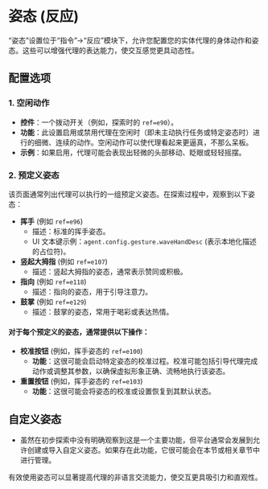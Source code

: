 # 姿态 (反应)

“姿态”设置位于“指令”->“反应”模块下，允许您配置您的实体代理的身体动作和姿态。这些可以增强代理的表达能力，使交互感觉更具动态性。

## 配置选项

### 1. 空闲动作

- **控件**：一个拨动开关（例如，探索时的 `ref=e90`）。
- **功能**：此设置启用或禁用代理在空闲时（即未主动执行任务或特定姿态时）进行的细微、连续的动作。空闲动作可以使代理看起来更逼真，不那么呆板。
- **示例**：如果启用，代理可能会表现出轻微的头部移动、眨眼或轻轻摇摆。

### 2. 预定义姿态

该页面通常列出代理可以执行的一组预定义姿态。在探索过程中，观察到以下姿态：

- **挥手** (例如 `ref=e96`)
  - 描述：标准的挥手姿态。
  - UI 文本键示例：`agent.config.gesture.waveHandDesc` (表示本地化描述的占位符)。
- **竖起大拇指** (例如 `ref=e107`)
  - 描述：竖起大拇指的姿态，通常表示赞同或积极。
- **指向** (例如 `ref=e118`)
  - 描述：指向的姿态，用于引导注意力。
- **鼓掌** (例如 `ref=e129`)
  - 描述：鼓掌的姿态，常用于喝彩或表达热情。

#### 对于每个预定义的姿态，通常提供以下操作：

- **校准按钮** (例如，挥手姿态的 `ref=e100`)
  - **功能**：这很可能会启动特定姿态的校准过程。校准可能包括引导代理完成动作或调整其参数，以确保虚拟形象正确、流畅地执行该姿态。
- **重置按钮** (例如，挥手姿态的 `ref=e103`)
  - **功能**：这很可能会将姿态的校准或设置恢复到其默认状态。

## 自定义姿态

- 虽然在初步探索中没有明确观察到这是一个主要功能，但平台通常会发展到允许创建或导入自定义姿态。如果存在此功能，它很可能会在本节或相关章节中进行管理。

有效使用姿态可以显著提高代理的非语言交流能力，使交互更具吸引力和直观性。
